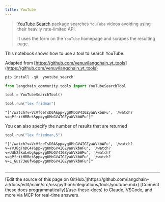```yaml
---
title: YouTube
---
```


>[YouTube Search](https://github.com/joetats/youtube_search) package searches `YouTube` videos avoiding using their heavily rate-limited API.
>
>It uses the form on the `YouTube` homepage and scrapes the resulting page.

This notebook shows how to use a tool to search YouTube.

Adapted from [https://github.com/venuv/langchain_yt_tools](https://github.com/venuv/langchain_yt_tools)

```python
pip install -qU  youtube_search
```

```python
from langchain_community.tools import YouTubeSearchTool
```

```python
tool = YouTubeSearchTool()
```

```python
tool.run("lex fridman")
```

```output
"['/watch?v=VcVfceTsD0A&pp=ygUMbGV4IGZyaWVkbWFu', '/watch?v=gPfriiHBBek&pp=ygUMbGV4IGZyaWVkbWFu']"
```

You can also specify the number of results that are returned

```python
tool.run("lex friedman,5")
```

```output
"['/watch?v=VcVfceTsD0A&pp=ygUMbGV4IGZyaWVkbWFu', '/watch?v=YVJ8gTnDC4Y&pp=ygUMbGV4IGZyaWVkbWFu', '/watch?v=Udh22kuLebg&pp=ygUMbGV4IGZyaWVkbWFu', '/watch?v=gPfriiHBBek&pp=ygUMbGV4IGZyaWVkbWFu', '/watch?v=L_Guz73e6fw&pp=ygUMbGV4IGZyaWVkbWFu']"
```

```python

```

---

<Callout icon="pen-to-square" iconType="regular">
    [Edit the source of this page on GitHub.](https://github.com/langchain-ai/docs/edit/main/src/oss/python/integrations/tools/youtube.mdx)
</Callout>
<Tip icon="terminal" iconType="regular">
    [Connect these docs programmatically](/use-these-docs) to Claude, VSCode, and more via MCP for    real-time answers.
</Tip>
